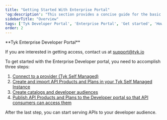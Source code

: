 ```yaml
---
title: "Getting Started With Enterprise Portal"
'og:description': "This section provides a concise guide for the basic configuration of the portal"
sidebarTitle: "Overview"
tags: ['Tyk Developer Portal', 'Enterprise Portal', 'Get started', 'How-to']
order: 2
---
```



<Note>
**Tyk Enterprise Developer Portal**

If you are interested in getting access, contact us at [support@tyk.io](<mailto:support@tyk.io?subject=Tyk Enterprise Portal Beta>)
</Note>



To get started with the Enterprise Developer portal, you need to accomplish three steps:

1. [Connect to a provider (Tyk Self Managed)](/product-stack/tyk-enterprise-developer-portal/getting-started/with-tyk-self-managed-as-provider)
2. [Create and import API Products and Plans in your Tyk Self Managed Instance](/product-stack/tyk-enterprise-developer-portal/getting-started/create-api-product-and-plan)
3. [Create catalogs and developer audiences](/product-stack/tyk-enterprise-developer-portal/getting-started/create-orgs-and-catalogs)
4. [Publish API Products and Plans to the Developer portal so that API consumers can access them](/product-stack/tyk-enterprise-developer-portal/getting-started/customize-products-and-plans)

After the last step, you can start serving APIs to your developer audience.